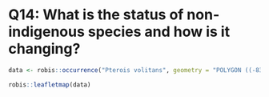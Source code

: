 # Q14: What is the status of non-indigenous species and how is it changing?


```r

data <- robis::occurrence("Pterois volitans", geometry = "POLYGON ((-83.15 25.65, -80.066667 25.65, -80.066667 24.3, -83.15 24.3, -83.15 25.65))")

robis::leafletmap(data)
```
